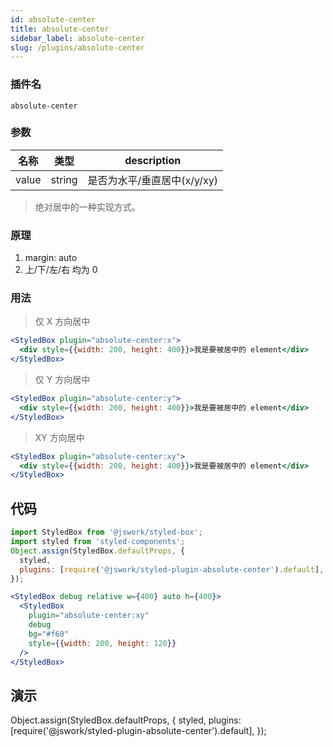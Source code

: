 ```yaml
---
id: absolute-center
title: absolute-center
sidebar_label: absolute-center
slug: /plugins/absolute-center
---
```


### 插件名

```config
absolute-center
```

### 参数

| 名称  | 类型   | description                 |
| ----- | ------ | --------------------------- |
| value | string | 是否为水平/垂直居中(x/y/xy) |

> 绝对居中的一种实现方式。

### 原理

1. margin: auto
2. 上/下/左/右 均为 0

### 用法

> 仅 X 方向居中

```jsx
<StyledBox plugin="absolute-center:x">
  <div style={{width: 200, height: 400}}>我是要被居中的 element</div>
</StyledBox>
```

> 仅 Y 方向居中

```jsx
<StyledBox plugin="absolute-center:y">
  <div style={{width: 200, height: 400}}>我是要被居中的 element</div>
</StyledBox>
```

> XY 方向居中

```jsx
<StyledBox plugin="absolute-center:xy">
  <div style={{width: 200, height: 400}}>我是要被居中的 element</div>
</StyledBox>
```

## 代码
```jsx
import StyledBox from '@jswork/styled-box';
import styled from 'styled-components';
Object.assign(StyledBox.defaultProps, {
  styled,
  plugins: [require('@jswork/styled-plugin-absolute-center').default],
});

<StyledBox debug relative w={400} auto h={400}>
  <StyledBox
    plugin="absolute-center:xy"
    debug
    bg="#f60"
    style={{width: 200, height: 120}}
  />
</StyledBox>
```

## 演示
Object.assign(StyledBox.defaultProps, {
  styled,
  plugins: [require('@jswork/styled-plugin-absolute-center').default],
});

<StyledBox debug relative w={400} auto h={400}>
  <StyledBox
    plugin="absolute-center:xy"
    debug
    bg="#f60"
    style={{width: 200, height: 120}}
  />
</StyledBox>